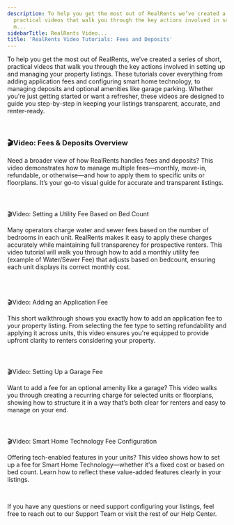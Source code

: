 ```yaml
---
description: To help you get the most out of RealRents we’ve created a series of short
  practical videos that walk you through the key actions involved in setting up and
  m...
sidebarTitle: RealRents Video...
title: 'RealRents Video Tutorials: Fees and Deposits'
---
```


To help you get the most out of RealRents, we’ve created a series of short, practical videos that walk you through the key actions involved in setting up and managing your property listings. These tutorials cover everything from adding application fees and configuring smart home technology, to managing deposits and optional amenities like garage parking. Whether you're just getting started or want a refresher, these videos are designed to guide you step-by-step in keeping your listings transparent, accurate, and renter-ready.  


 


### 🎬Video: Fees & Deposits Overview


Need a broader view of how RealRents handles fees and deposits? This video demonstrates how to manage multiple fees—monthly, move-in, refundable, or otherwise—and how to apply them to specific units or floorplans. It’s your go-to visual guide for accurate and transparent listings.



 


### 
🎬Video: Setting a Utility Fee Based on Bed Count


Many operators charge water and sewer fees based on the number of bedrooms in each unit. RealRents makes it easy to apply these charges accurately while maintaining full transparency for prospective renters. This video tutorial will walk you through how to add a monthly utility fee (example of Water/Sewer Fee) that adjusts based on bedcount, ensuring each unit displays its correct monthly cost. 


### 


 


### 
🎬Video: Adding an Application Fee


This short walkthrough shows you exactly how to add an application fee to your property listing. From selecting the fee type to setting refundability and applying it across units, this video ensures you're equipped to provide upfront clarity to renters considering your property. 



 


### 
🎬Video: Setting Up a Garage Fee


Want to add a fee for an optional amenity like a garage? This video walks you through creating a recurring charge for selected units or floorplans, showing how to structure it in a way that’s both clear for renters and easy to manage on your end. 



 


### 
🎬Video: Smart Home Technology Fee Configuration


Offering tech-enabled features in your units? This video shows how to set up a fee for Smart Home Technology—whether it's a fixed cost or based on bed count. Learn how to reflect these value-added features clearly in your listings.



 


If you have any questions or need support configuring your listings, feel free to reach out to our Support Team or visit the rest of our Help Center.